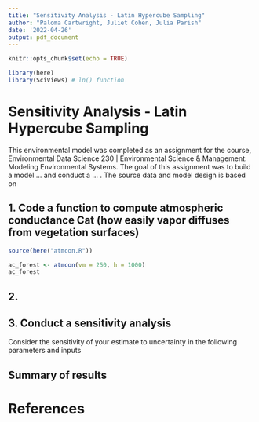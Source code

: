 ```yaml
---
title: "Sensitivity Analysis - Latin Hypercube Sampling"
author: "Paloma Cartwright, Juliet Cohen, Julia Parish"
date: '2022-04-26'
output: pdf_document
---
```


```r
knitr::opts_chunk$set(echo = TRUE)

library(here)
library(SciViews) # ln() function
```

# Sensitivity Analysis - Latin Hypercube Sampling


This environmental model was completed as an assignment for the course, Environmental Data Science 230 | Environmental Science & Management: Modeling Environmental Systems. The goal of this assignment was to build a model ... and conduct a ... . The source data and model design is based on



## 1. Code a function to compute atmospheric conductance Cat (how easily vapor diffuses from vegetation surfaces)

```r
source(here("atmcon.R"))
```

```r
ac_forest <- atmcon(vm = 250, h = 1000)
ac_forest
```

## 2. 


## 3. Conduct a sensitivity analysis
Consider the sensitivity of your estimate to uncertainty in the following parameters and inputs


## Summary of results


# References